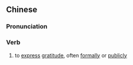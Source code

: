{{also|鸣谢}}
==Chinese==
{{zh-forms|s=鸣谢}}

===Pronunciation===
{{zh-pron
|m=míngxiè
|c=ming4 ze6
|mn=bêng-siā
|cat=v
}}

===Verb===
{{zh-verb}}

# to [[express]] [[gratitude]], often [[formally]] or [[publicly]]
#: {{zh-x|特別 鳴謝|special '''thanks'''}}